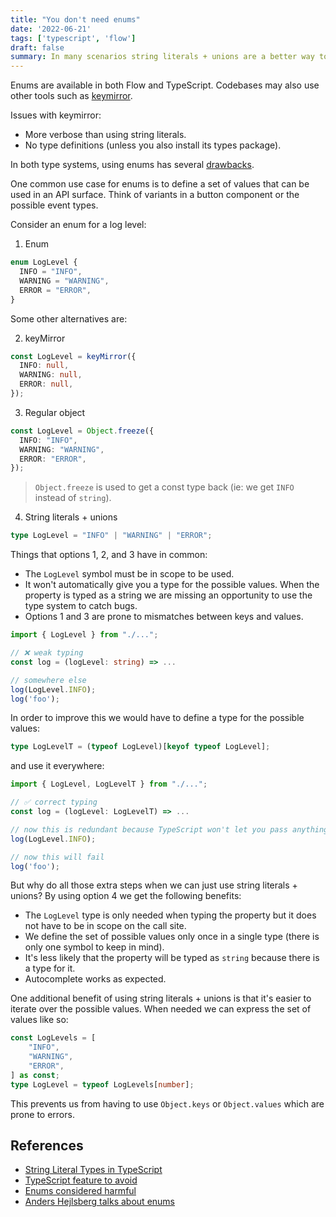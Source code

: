 ```yaml
---
title: "You don't need enums"
date: '2022-06-21'
tags: ['typescript', 'flow']
draft: false
summary: In many scenarios string literals + unions are a better way to define a set of values.
---
```


Enums are available in both Flow and TypeScript. Codebases may also use other tools such as [keymirror](https://www.npmjs.com/package/keymirror).

Issues with keymirror:

- More verbose than using string literals.
- No type definitions (unless you also install its types package).

In both type systems, using enums has several [drawbacks](https://flow.org/en/docs/enums/using-enums/#toc-when-to-not-use-enums).

One common use case for enums is to define a set of values that can be used in an API surface. Think of variants in a button component or the possible event types.

Consider an enum for a log level:

1. Enum
  ```ts
  enum LogLevel {
    INFO = "INFO",
    WARNING = "WARNING",
    ERROR = "ERROR",
  }
  ```

Some other alternatives are:

2. keyMirror
  ```ts
  const LogLevel = keyMirror({
    INFO: null,
    WARNING: null,
    ERROR: null,
  });
  ```
3. Regular object
  ```ts
  const LogLevel = Object.freeze({
    INFO: "INFO",
    WARNING: "WARNING",
    ERROR: "ERROR",
  });
  ```
  > `Object.freeze` is used to get a const type back (ie: we get `INFO` instead of `string`).
4. String literals + unions
  ```ts
  type LogLevel = "INFO" | "WARNING" | "ERROR";
  ```

Things that options 1, 2, and 3 have in common:
- The `LogLevel` symbol must be in scope to be used.
- It won't automatically give you a type for the possible values. When the property is typed as a string we are missing an opportunity to use the type system to catch bugs.
- Options 1 and 3 are prone to mismatches between keys and values.

```ts
import { LogLevel } from "./...";

// ❌ weak typing
const log = (logLevel: string) => ...

// somewhere else
log(LogLevel.INFO);
log('foo');
```

In order to improve this we would have to define a type for the possible values:

```ts
type LogLevelT = (typeof LogLevel)[keyof typeof LogLevel];
```

and use it everywhere:

```ts
import { LogLevel, LogLevelT } from "./...";

// ✅ correct typing
const log = (logLevel: LogLevelT) => ...

// now this is redundant because TypeScript won't let you pass anything else
log(LogLevel.INFO);

// now this will fail
log('foo');
```

But why do all those extra steps when we can just use string literals + unions? By using option 4 we get the following benefits:
- The `LogLevel` type is only needed when typing the property but it does not have to be in scope on the call site.
- We define the set of possible values only once in a single type (there is only one symbol to keep in mind).
- It's less likely that the property will be typed as `string` because there is a type for it.
- Autocomplete works as expected.

One additional benefit of using string literals + unions is that it's easier to iterate over the possible values. When needed we can express the set of values like so:

```ts
const LogLevels = [
    "INFO",
    "WARNING",
    "ERROR",
] as const;
type LogLevel = typeof LogLevels[number];
```

This prevents us from having to use `Object.keys` or `Object.values` which are prone to errors.

## References

- [String Literal Types in TypeScript](https://mariusschulz.com/blog/string-literal-types-in-typescript)
- [TypeScript feature to avoid](https://www.executeprogram.com/blog/typescript-features-to-avoid)
- [Enums considered harmful](https://www.youtube.com/watch?v=jjMbPt_H3RQ)
- [Anders Hejlsberg talks about enums](https://www.youtube.com/watch?v=vBJF0cJ_3G0&t=1012s)
